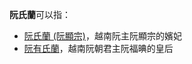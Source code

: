 '''阮氏蘭'''可以指：

*[[阮氏蘭_(阮顯宗)|阮氏蘭 (阮顯宗)]]，越南阮主阮顯宗的嬪妃
*[[阮有氏蘭|阮有氏蘭]]，越南阮朝君主阮福晪的皇后

{{消歧義|Cat=三字阮姓人名消歧义}}